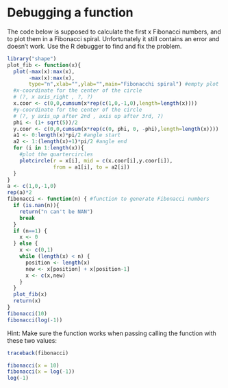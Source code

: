 # Debugging a function

The code below is supposed to calculate the first x Fibonacci numbers, and to plot them in a Fibonacci spiral.  Unfortunately it still contains an error and doesn’t work. 
Use the R debugger to find and fix the problem.

```r
library("shape")
plot_fib <- function(x){
  plot(-max(x):max(x),
       -max(x):max(x),
       type="n",xlab="",ylab="",main="Fibonacchi spiral") #empty plot
  #x-coordinate for the center of the circle
  # (?, x axis_right , ?, ?)
  x.coor <- c(0,0,cumsum(x*rep(c(1,0,-1,0),length=length(x)))) 
  #y-coordinate for the center of the circle
  # (?, y axis_up after 2nd , axis up after 3rd, ?)
  phi <- (1+ sqrt(5))/2
  y.coor <- c(0,0,cumsum(x*rep(c(0, phi, 0, -phi),length=length(x)))) 
  a1 <- 0:length(x)*pi/2 #angle start
  a2 <- 1:(length(x)+1)*pi/2 #angle end 
  for (i in 1:length(x)){
    #plot the quartercircles
    plotcircle(r = x[i], mid = c(x.coor[i],y.coor[i]), 
               from = a1[i], to = a2[i]) 
  }
}
a <- c(1,0,-1,0)
rep(a)*2
fibonacci <- function(n) { #function to generate Fibonacci numbers
  if (is.nan(n)){
    return("n can't be NAN")
    break
  }
  if (n==1) {
    x <- 0
  } else {
    x <- c(0,1)
    while (length(x) < n) {
      position <- length(x)
      new <- x[position] + x[position-1]
      x <- c(x,new)
    }
  }
  plot_fib(x)
  return(x)
}
fibonacci(10)
fibonacci(log(-1))
```

Hint: Make sure the function works when passing calling the function with these two values:
```r
traceback(fibonacci)

fibonacci(x = 10)
fibonacci(x = log(-1))
log(-1)
```
